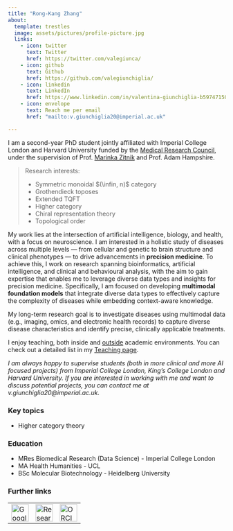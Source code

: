 ```yaml
---
title: "Rong-Kang Zhang"
about:
  template: trestles
  image: assets/pictures/profile-picture.jpg
  links:
    - icon: twitter
      text: Twitter
      href: https://twitter.com/valegiunca/
    - icon: github
      text: Github
      href: https://github.com/valegiunchiglia/
    - icon: linkedin
      text: LinkedIn
      href: https://www.linkedin.com/in/valentina-giunchiglia-b59747150/
    - icon: envelope
      text: Reach me per email
      href: "mailto:v.giunchiglia20@imperial.ac.uk"

---
```


I am a second-year PhD student jointly affiliated with Imperial College London and Harvard University funded by the [Medical Research Council](https://www.imperial.ac.uk/multisci-mrc-dtp/), under the supervision of Prof. [Marinka Zitnik](https://zitniklab.hms.harvard.edu/) and Prof. Adam Hampshire. 

> Research interests:
>
> * Symmetric monoidal $(\infin, n)$ category
> * Grothendieck toposes
> * Extended TQFT
> * Higher category
> * Chiral representation theory
> * Topological order

My work lies at the intersection of artificial intelligence, biology, and health, with a focus on neuroscience. I am interested in a holistic study of diseases across multiple levels — from cellular and genetic to brain structure and clinical phenotypes — to drive advancements in **precision medicine**. To achieve this, I work on research spanning bioinformatics, artificial intelligence, and clinical and behavioural analysis,  with the aim to gain expertise that enables me to leverage diverse data types and insights for precision medicine. Specifically, I am focused on developing **multimodal foundation models** that integrate diverse data types to effectively capture the complexity of diseases while embedding context-aware knowledge. 

My long-term research goal is to investigate diseases using multimodal data (e.g., imaging, omics, and electronic health records) to capture diverse disease characteristics and identify precise, clinically applicable treatments. 

I enjoy teaching, both inside and [outside](https://girlswhoml.com/) academic environments.
You can check out a detailed list in my [Teaching page](/teaching.qmd). 

*I am always happy to supervise students (both in more clinical and more AI focused projects) from Imperial College London, King's College London and Harvard University. If you are interested in working with me and want to discuss potential projects, you can contact me at v.giunchiglia20@imperial.ac.uk.*


### Key topics

- Higher category theory

### Education

- MRes Biomedical Research (Data Science) - Imperial College London
- MA Health Humanities - UCL
- BSc Molecular Biotechnology - Heidelberg University

### Further links
<table width="60%" align="center">
    <tr>
        <td>
            <a href="https://scholar.google.com/citations?user=p87Sl34AAAAJ&hl=en">
                <img src="/assets/pictures/gs.png" alt="Google Scholar" width="40">
            </a>
        </td>
        <td>
            <a href="https://www.researchgate.net/profile/Valentina-Giunchiglia">
                <img src="/assets/pictures/researchgate.png" alt="ResearchGate" width="40">
            </a>
        </td>
        <td>
            <a href="https://orcid.org/0000-0002-2165-7840">
                <img src="/assets/pictures/ORCID_iD.png" alt="ORCID" width="40">
            </a>
        </td>
    </tr>
</table>


